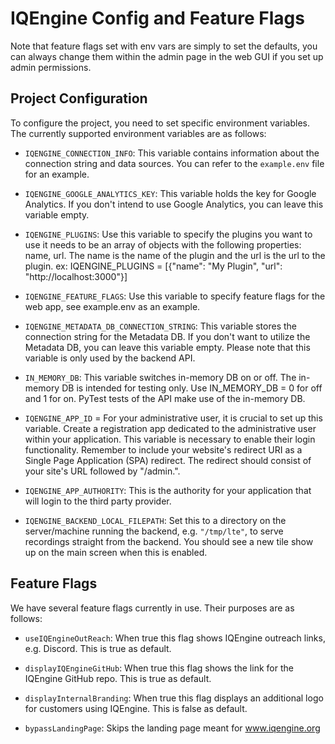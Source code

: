# IQEngine Config and Feature Flags

Note that feature flags set with env vars are simply to set the defaults, you can always change them within the admin page in the web GUI if you set up admin permissions.

## Project Configuration

To configure the project, you need to set specific environment variables. The currently supported environment variables are as follows:

* `IQENGINE_CONNECTION_INFO`: This variable contains information about the connection string and data sources. You can refer to the `example.env` file for an example.

* `IQENGINE_GOOGLE_ANALYTICS_KEY`: This variable holds the key for Google Analytics. If you don't intend to use Google Analytics, you can leave this variable empty.

* `IQENGINE_PLUGINS`: Use this variable to specify the plugins you want to use it needs to be an array of objects with the following properties: name, url. The name is the name of the plugin and the url is the url to the plugin. ex: IQENGINE_PLUGINS = [\{"name": "My Plugin", "url": "http://localhost:3000"\}]

* `IQENGINE_FEATURE_FLAGS`: Use this variable to specify feature flags for the web app, see example.env as an example.

* `IQENGINE_METADATA_DB_CONNECTION_STRING`: This variable stores the connection string for the Metadata DB. If you don't want to utilize the Metadata DB, you can leave this variable empty. Please note that this variable is only used by the backend API.

* `IN_MEMORY_DB`: This variable switches in-memory DB on or off. The in-memory DB is intended for testing only. Use IN_MEMORY_DB = 0 for off and 1 for on. PyTest tests of the API make use of the in-memory DB.

* `IQENGINE_APP_ID` = For your administrative user, it is crucial to set up this variable. Create a registration app dedicated to the administrative user within your application. This variable is necessary to enable their login functionality. Remember to include your website's redirect URI as a Single Page Application (SPA) redirect. The redirect should consist of your site's URL followed by "/admin.".

* `IQENGINE_APP_AUTHORITY`: This is the authority for your application that will login to the third party provider.

* `IQENGINE_BACKEND_LOCAL_FILEPATH`: Set this to a directory on the server/machine running the backend, e.g. `"/tmp/lte"`, to serve recordings straight from the backend.  You should see a new tile show up on the main screen when this is enabled.

## Feature Flags

We have several feature flags currently in use. Their purposes are as follows:

* `useIQEngineOutReach`: When true this flag shows IQEngine outreach links, e.g. Discord. This is true as default.

* `displayIQEngineGitHub`: When true this flag shows the link for the IQEngine GitHub repo. This is true as default.

* `displayInternalBranding`: When true this flag displays an additional logo for customers using IQEngine. This is false as default.

* `bypassLandingPage`: Skips the landing page meant for www.iqengine.org
